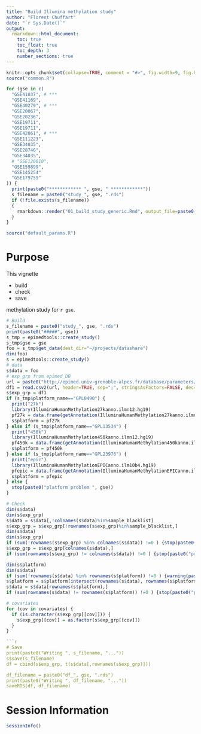 ```yaml
---
title: "Build Illumina methylation study"
author: "Florent Chuffart"
date: "`r Sys.Date()`"
output: 
  rmarkdown::html_document:
    toc: true
    toc_float: true
    toc_depth: 3
    number_sections: true
---
```



```r
knitr::opts_chunk$set(collapse=TRUE, comment = "#>", fig.width=9, fig.height=6, eval=TRUE, echo=FALSE, results="hide")
source("common.R")
```

```r
for (gse in c( 
  "GSE41037", # ***
  "GSE41169",
  "GSE40279", # ***
  "GSE20067",
  "GSE20236",
  "GSE19711",
  "GSE19711",
  "GSE42861", # ***
  "GSE111223",
  "GSE34035",
  "GSE28746", 
  "GSE34035",
  # "GSE120610",
  "GSE159899",
  "GSE145254"
  "GSE179759"
)) {
  print(paste0("************ ", gse, " ************"))
  s_filename = paste0("study_", gse, ".rds")
  if (!file.exists(s_filename)) 
  {
    rmarkdown::render("01_build_study_generic.Rmd", output_file=paste0("01_build_study_", gse, ".Rmd"))    
  }
}
```


```r
source("default_params.R")
```


# Purpose

This vignette 

- build
- check
- save 

methylation study for `r gse`.

```r
# Build
s_filename = paste0("study_", gse, ".rds")
print(paste0("#####", gse))
s_tmp = epimedtools::create_study()
s_tmp$gse = gse
foo = s_tmp$get_data(dest_dir="~/projects/datashare")
dim(foo)
s = epimedtools::create_study()
# data
s$data = foo
# exp_grp from epimed_DB
url = paste0("http://epimed.univ-grenoble-alpes.fr/database/parameters/",gse)
df1 = read.csv2(url, header=TRUE, sep=";", stringsAsFactors=FALSE, dec=".", na.strings="", row.names=1)
s$exp_grp = df1
if (s_tmp$platform_name=="GPL8490") {
  print("27k")
  library(IlluminaHumanMethylation27kanno.ilmn12.hg19)
  pf27k = data.frame(getAnnotation(IlluminaHumanMethylation27kanno.ilmn12.hg19))
  s$platform = pf27k
} else if (s_tmp$platform_name=="GPL13534") {
  print("450k")
  library(IlluminaHumanMethylation450kanno.ilmn12.hg19)
  pf450k = data.frame(getAnnotation(IlluminaHumanMethylation450kanno.ilmn12.hg19))
  s$platform = pf450k  
} else if (s_tmp$platform_name=="GPL23976") {
  print("epic")
  library(IlluminaHumanMethylationEPICanno.ilm10b4.hg19)  
  pfepic = data.frame(getAnnotation(IlluminaHumanMethylationEPICanno.ilm10b4.hg19))
  s$platform = pfepic  
} else {
  stop(paste0("platform problem ", gse))
}

# Check
dim(s$data)
dim(s$exp_grp)
s$data = s$data[,!colnames(s$data)%in%sample_blacklist]
s$exp_grp = s$exp_grp[!rownames(s$exp_grp)%in%sample_blacklist,]
dim(s$data)
dim(s$exp_grp)
if (sum(!rownames(s$exp_grp) %in% colnames(s$data)) !=0 ) {stop(paste0("problem exp_grp names ", gse))}
s$exp_grp = s$exp_grp[colnames(s$data),]
if (sum(rownames(s$exp_grp) != colnames(s$data)) !=0 ) {stop(paste0("problem exp_grp names ", gse))}

dim(s$platform)
dim(s$data)
if (sum(!rownames(s$data) %in% rownames(s$platform)) !=0 ) {warning(paste0("problem pf names ", gse))}
s$platform = s$platform[intersect(rownames(s$data), rownames(s$platform)),]
s$data = s$data[rownames(s$platform),]
if (sum(rownames(s$data) != rownames(s$platform)) !=0 ) {stop(paste0("problem pf names ", gse))}

# covariates
for (cov in covariates) {
  if (is.character(s$exp_grp[[cov]])) {
    s$exp_grp[[cov]] = as.factor(s$exp_grp[[cov]])
  }
}

```r
# Save
print(paste0("Writing ", s_filename, "..."))
s$save(s_filename)
df = cbind(s$exp_grp, t(s$data[,rownames(s$exp_grp)]))

df_filename = paste0("df_", gse, ".rds")
print(paste0("Writing ", df_filename, "..."))
saveRDS(df, df_filename)
```

# Session Information

```r
sessionInfo()
```

